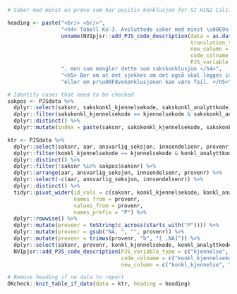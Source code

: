 ```r
# Saker med minst én prøve som har positiv konklusjon for SI H1N1 California, men som mangler dette som sakskonklusjon

heading <- paste("<br/> <br/>",
                 "<h4> Tabell Kx-3. Avsluttede saker med minst \u00E9n pr\u00F8ve som har positiv konklusjon for",
                 unname(NVIpjsr::add_PJS_code_description(data = as.data.frame(analyttkode), 
                                                          translation_table = PJS_codes_2_text,
                                                          new_column = "analytt", 
                                                          code_colname = "analyttkode", 
                                                          PJS_variable_type = "analytt")[2]),
                 ", men som mangler dette som sakskonklusjon </h4>",
                 "<h5> Ber om at det sjekkes om det også skal legges inn som sakskonklusjonen,",
                 "eller om pr\u00F8vekonklusjonen kan være feil. </h5>")

# Identify cases that need to be checked
sakpos <- PJSdata %>%
  dplyr::select(saksnr, sakskonkl_kjennelsekode, sakskonkl_analyttkode) %>%
  dplyr::filter(sakskonkl_kjennelsekode == kjennelsekode & sakskonkl_analyttkode == analyttkode) %>%
  dplyr::distinct() %>%
  dplyr::mutate(index = paste(saksnr, sakskonkl_kjennelsekode, sakskonkl_analyttkode, sep = "-"))

ktr <- PJSdata %>%
  dplyr::select(saksnr, aar, ansvarlig_seksjon, innsendelsenr, provenr, konkl_kjennelsekode, konkl_analyttkode, avsluttet) %>%
  dplyr::filter(konkl_kjennelsekode == kjennelsekode & konkl_analyttkode == analyttkode & !is.na(avsluttet)) %>%
  dplyr::distinct() %>%
  dplyr::filter(!saksnr %in% sakpos$saksnr) %>%
  dplyr::arrange(aar, ansvarlig_seksjon, innsendelsenr, provenr) %>%
  dplyr::select(-c(aar, ansvarlig_seksjon, innsendelsenr)) %>%
  dplyr::distinct() %>%
  tidyr::pivot_wider(id_cols = c(saksnr, konkl_kjennelsekode, konkl_analyttkode),
                     names_from = provenr,
                     values_from = provenr,
                     names_prefix = "P") %>%
  dplyr::rowwise() %>%
  dplyr::mutate(provenr = toString(c_across(starts_with("P")))) %>%
  dplyr::mutate(provenr = gsub("NA, ", "", provenr)) %>%
  dplyr::mutate(provenr = trimws(provenr, "b", "[ ,NA]")) %>%
  dplyr::select(saksnr, provenr, konkl_kjennelsekode, konkl_analyttkode) %>%
  NVIpjsr::add_PJS_code_description(PJS_variable_type = c("kjennelse", "analytt"),
                                    code_colname = c("konkl_kjennelsekode", "konkl_analyttkode"),
                                    new_column = c("konkl_kjennelse", "konkl_analytt")) 

# Remove heading if no data to report
OKcheck::knit_table_if_data(data = ktr, heading = heading)
```
